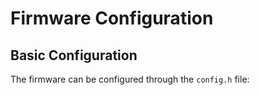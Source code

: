 # Firmware Configuration

## Basic Configuration

The firmware can be configured through the `config.h` file: 
